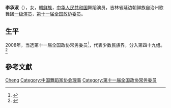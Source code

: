 '''李承淑'''（{{bd|1943年||}}），女，[[朝鲜族|朝鲜族]]，[[中华人民共和国|中华人民共和国]]舞蹈演员，吉林省延边朝鲜族自治州歌舞团[[一级演员|一级演员]]，[[第十一届全国政协委员|第十一届全国政协委员]]。

== 生平 ==
2008年，当选第十一届全国政协常务委员<ref>{{cite news|title=第十一届全国政协委员名单|url=http://www.indaa.com.cn/zt/2009qglh/zxzs/200903/t20090303_127573.html|accessdate=2013-04-09|newspaper=新华社北京1月25日电 中国人民政治协商会议第十一届全国委员会委员名单(共2237人，2008年1月25日政协第十届全国委员会常务委员会第二十次会议通过)|date=2008-01-25|deadurl=yes|archiveurl=https://web.archive.org/web/20130928014403/http://www.indaa.com.cn/zt/2009qglh/zxzs/200903/t20090303_127573.html|archivedate=2013-09-28}}</ref>，代表少数民族界，分入第四十九组。<ref>{{cite news|title=全国政协信息-李承淑|url=http://www.cppcc.gov.cn/CMS/wylibary/showJcwyxtInfoWylibary.action?tabJcwyxt.guid=11W0017420&wytype=wjwy|accessdate=2013-04-11|newspaper=全国政协委员会}}</ref>

== 參考文獻 ==
{{reflist}}

{{中国舞蹈家协会第七届理事会}}

{{Authority control}}
{{DEFAULTSORT:Li}}
[[Category:李姓|Cheng]]
[[Category:中国舞蹈家协会理事|Category:中国舞蹈家协会理事]]
[[Category:第十一届全国政协常务委员|Category:第十一届全国政协常务委员]]

{{中国政治人物小作品}}
